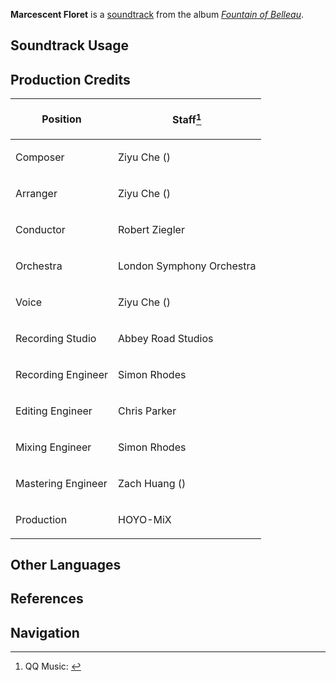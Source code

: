 {{Soundtrack Infobox
|image          = Fountain of Belleau.png
|album          = Fountain of Belleau
|disc           = 3
|number         = 78
|featured       = 
|featured2      = 
|featured3      = 
|featured_disc  = 
|featured_disc2 = 
|featured_disc3 = 
|youtube_id     = 93n1HNy0XTU
|spotify_id     = 3QD7qmgJr29GuEOxEQPPhX
|previous       = Ann's Anapausis
|next           = All in the Golden Afternoon
}}
'''Marcescent Floret''' is a [[soundtrack]] from the album ''[[Fountain of Belleau]]''.

==Soundtrack Usage==
{{Soundtrack Usage
|quest    = 
|location = Annapausis;;Tower of Ipsissimus//underwater, after [[Waking from the Great Dream (Quest)|sinking]]
|domain   = 
|teapot   = Swirling Isles
}}

==Production Credits==
{| class="wikitable"
! Position
! Staff<ref>QQ Music: [https://y.qq.com/n/ryqq/songDetail/000rgdUx16svAS {{zh|凋萎于昔时之花 Marcescent Floret}}]</ref>
|-
! Composer
| Ziyu Che ({{zh|车子玉}})
|-
! Arranger
| Ziyu Che ({{zh|车子玉}})
|-
! Conductor
| Robert Ziegler
|-
! Orchestra
| London Symphony Orchestra
|-
! Voice
| Ziyu Che ({{zh|车子玉}})
|-
! Recording Studio
| Abbey Road Studios
|-
! Recording Engineer
| Simon Rhodes
|-
! Editing Engineer
| Chris Parker
|-
! Mixing Engineer
| Simon Rhodes
|-
! Mastering Engineer
| Zach Huang ({{zh|黄巍}})
|-
! Production
| HOYO-MiX
|}
<!--
==Videos==
<gallery>
</gallery>

==Trivia==
-->
==Other Languages==
{{Other Languages
|en      = Marcescent Floret
|zhs     = 凋萎于昔时之花
|zhs_rm  = 
|zhs_tl  = 
|ja      = 往時の花に零れ落ちる
|ja_rm   = Ouji no Hana ni Koboreochiru
|ja_tl   = 
}}

==References==
{{Reflist}}

==Navigation==
{{Soundtrack Navbox|Fountain of Belleau}}
